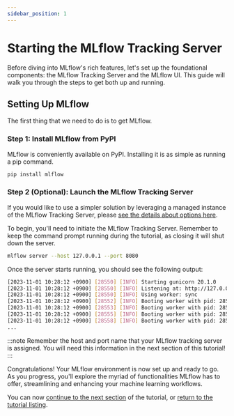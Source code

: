 ```yaml
---
sidebar_position: 1
---
```


# Starting the MLflow Tracking Server

Before diving into MLflow's rich features, let's set up the foundational components: the MLflow
Tracking Server and the MLflow UI. This guide will walk you through the steps to get both up and running.

## Setting Up MLflow

The first thing that we need to do is to get MLflow.

### Step 1: Install MLflow from PyPI

MLflow is conveniently available on PyPI. Installing it is as simple as running a pip command.

```bash
pip install mlflow
```

### Step 2 (Optional): Launch the MLflow Tracking Server

If you would like to use a simpler solution by leveraging a managed instance of the MLflow Tracking Server,
please [see the details about options here](/getting-started/running-notebooks/).

To begin, you'll need to initiate the MLflow Tracking Server. Remember to keep the command prompt
running during the tutorial, as closing it will shut down the server.

```bash
mlflow server --host 127.0.0.1 --port 8080
```

Once the server starts running, you should see the following output:

```bash
[2023-11-01 10:28:12 +0900] [28550] [INFO] Starting gunicorn 20.1.0
[2023-11-01 10:28:12 +0900] [28550] [INFO] Listening at: http://127.0.0.1:8080 (28550)
[2023-11-01 10:28:12 +0900] [28550] [INFO] Using worker: sync
[2023-11-01 10:28:12 +0900] [28552] [INFO] Booting worker with pid: 28552
[2023-11-01 10:28:12 +0900] [28553] [INFO] Booting worker with pid: 28553
[2023-11-01 10:28:12 +0900] [28555] [INFO] Booting worker with pid: 28555
[2023-11-01 10:28:12 +0900] [28558] [INFO] Booting worker with pid: 28558
...
```

:::note
Remember the host and port name that your MLflow tracking server is assigned. You will need
this information in the next section of this tutorial!
:::

Congratulations! Your MLflow environment is now set up and ready to go. As you progress, you'll
explore the myriad of functionalities MLflow has to offer, streamlining and enhancing your machine learning workflows.

You can now [continue to the next section](/ml/getting-started/logging-first-model/step2-mlflow-client) of the tutorial, or [return to the tutorial listing](/ml/getting-started/logging-first-model).
